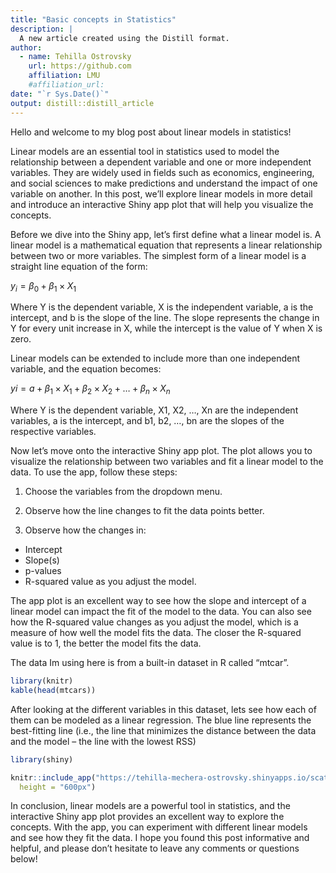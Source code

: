 ```yaml
---
title: "Basic concepts in Statistics"
description: |
  A new article created using the Distill format.
author:
  - name: Tehilla Ostrovsky
    url: https://github.com 
    affiliation: LMU
    #affiliation_url: 
date: "`r Sys.Date()`"
output: distill::distill_article
---
```


Hello and welcome to my blog post about linear models in statistics! 

Linear models are an essential tool in statistics used to model the relationship between a dependent variable and one or more independent variables. They are widely used in fields such as economics, engineering, and social sciences to make predictions and understand the impact of one variable on another. In this post, we'll explore linear models in more detail and introduce an interactive Shiny app plot that will help you visualize the concepts.

Before we dive into the Shiny app, let's first define what a linear model is. A linear model is a mathematical equation that represents a linear relationship between two or more variables. The simplest form of a linear model is a straight line equation of the form:

$y_{i} = \beta_{0} + \beta_{1} \times X_{1}$

Where Y is the dependent variable, X is the independent variable, a is the intercept, and b is the slope of the line. The slope represents the change in Y for every unit increase in X, while the intercept is the value of Y when X is zero.

Linear models can be extended to include more than one independent variable, and the equation becomes:

$y{i} = a + \beta_{1} \times X_{1} + \beta_{2} \times X_{2} + … + \beta_{n} \times X_{n}$

Where Y is the dependent variable, X1, X2, …, Xn are the independent variables, a is the intercept, and b1, b2, …, bn are the slopes of the respective variables.

Now let's move onto the interactive Shiny app plot. The plot allows you to visualize the relationship between two variables and fit a linear model to the data. To use the app, follow these steps:

1. Choose the variables from the dropdown menu.

2. Observe how the line changes to fit the data points better.

3. Observe how the changes in: 
  - Intercept
  - Slope(s)
  - p-values
  - R-squared value as you adjust the model.

The app plot is an excellent way to see how the slope and intercept of a linear model can impact the fit of the model to the data. You can also see how the R-squared value changes as you adjust the model, which is a measure of how well the model fits the data. The closer the R-squared value is to 1, the better the model fits the data.


The data Im using here is from a built-in dataset in R called "mtcar". 

```r
library(knitr)
kable(head(mtcars))
```

After looking at the different variables in this dataset, lets see how each of them can be modeled as a linear regression. The blue line represents the best-fitting line (i.e., the line that minimizes the distance between the data and the model -- the line with the lowest RSS)

```r
library(shiny)

knitr::include_app("https://tehilla-mechera-ostrovsky.shinyapps.io/scatter_test/?_ga=2.28094076.1162650381.1683277660-2121495814.1683277660", 
  height = "600px")
```

In conclusion, linear models are a powerful tool in statistics, and the interactive Shiny app plot provides an excellent way to explore the concepts. With the app, you can experiment with different linear models and see how they fit the data. I hope you found this post informative and helpful, and please don't hesitate to leave any comments or questions below!
